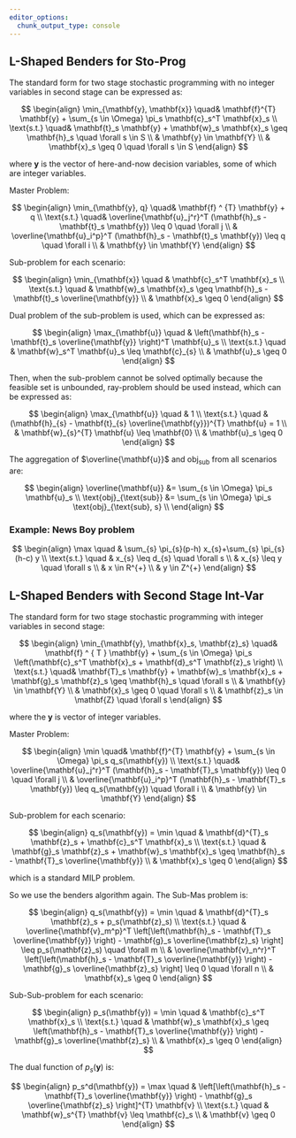 ```yaml
---
editor_options:
  chunk_output_type: console
---
```


## L-Shaped Benders for Sto-Prog {#De-benders-l}

The standard form for two stage stochastic programming with no integer variables in second stage can be expressed as:

$$ \begin{align}
\min_{\mathbf{y}, \mathbf{x}} \quad& \mathbf{f}^{T} \mathbf{y} + \sum_{s \in \Omega} \pi_s \mathbf{c}_s^T \mathbf{x}_s \\
\text{s.t.} \quad& \mathbf{t}_s \mathbf{y} + \mathbf{w}_s \mathbf{x}_s \geq \mathbf{h}_s \quad \forall s \in S \\
& \mathbf{y} \in \mathbf{Y} \\
& \mathbf{x}_s \geq 0 \quad \forall s \in S
\end{align} $$

where $\mathbf{y}$ is the vector of here-and-now decision variables, some of which are integer variables.

Master Problem:

$$ \begin{align}
\min_{\mathbf{y}, q} \quad& \mathbf{f} ^ {T} \mathbf{y} + q \\
\text{s.t.} \quad& \overline{\mathbf{u}_j^r}^T (\mathbf{h}_s - \mathbf{t}_s \mathbf{y}) \leq 0 \quad \forall j \\
& \overline{\mathbf{u}_i^p}^T (\mathbf{h}_s - \mathbf{t}_s \mathbf{y}) \leq q \quad \forall i \\
& \mathbf{y} \in \mathbf{Y}
\end{align} $$

Sub-problem for each scenario:

$$ \begin{align}
\min_{\mathbf{x}} \quad & \mathbf{c}_s^T \mathbf{x}_s \\
\text{s.t.} \quad & \mathbf{w}_s \mathbf{x}_s \geq \mathbf{h}_s - \mathbf{t}_s \overline{\mathbf{y}} \\
& \mathbf{x}_s \geq 0
\end{align} $$

Dual problem of the sub-problem is used, which can be expressed as:

$$ \begin{align}
\max_{\mathbf{u}} \quad & \left(\mathbf{h}_s - \mathbf{t}_s \overline{\mathbf{y}} \right)^T \mathbf{u}_s \\
\text{s.t.} \quad & \mathbf{w}_s^T \mathbf{u}_s \leq \mathbf{c}_{s} \\
& \mathbf{u}_s \geq 0
\end{align} $$

Then, when the sub-problem cannot be solved optimally because the feasible set is unbounded, ray-problem should be used instead, which can be expressed as:

$$ \begin{align}
\max_{\mathbf{u}} \quad & 1 \\
\text{s.t.} \quad & (\mathbf{h}_{s} - \mathbf{t}_{s} \overline{\mathbf{y}})^{T} \mathbf{u} = 1 \\
& \mathbf{w}_{s}^{T} \mathbf{u} \leq \mathbf{0} \\
& \mathbf{u}_s \geq 0
\end{align} $$

The aggregation of $\overline{\mathbf{u}}$ and $\text{obj}_{\text{sub}}$ from all scenarios are:

$$ \begin{align}
\overline{\mathbf{u}} &= \sum_{s \in \Omega} \pi_s \mathbf{u}_s \\
\text{obj}_{\text{sub}} &= \sum_{s \in \Omega} \pi_s \text{obj}_{\text{sub}, s} \\
\end{align} $$

### Example: News Boy problem

$$ \begin{align}
\max \quad & \sum_{s} \pi_{s}(p-h) x_{s}+\sum_{s} \pi_{s}(h-c) y \\
\text{s.t.} \quad & x_{s} \leq d_{s} \quad \forall s \\
& x_{s} \leq y \quad \forall s \\
& x \in R^{+} \\
& y \in Z^{+}
\end{align} $$

## L-Shaped Benders with Second Stage Int-Var {#De-benders-l-int}

The standard form for two stage stochastic programming with integer variables in second stage:

$$ \begin{align}
\min_{\mathbf{y}, \mathbf{x}_s, \mathbf{z}_s} \quad& \mathbf{f} ^ { T } \mathbf{y} + \sum_{s \in \Omega} \pi_s \left(\mathbf{c}_s^T \mathbf{x}_s + \mathbf{d}_s^T \mathbf{z}_s \right) \\
\text{s.t.} \quad& \mathbf{T}_s \mathbf{y} + \mathbf{w}_s \mathbf{x}_s + \mathbf{g}_s \mathbf{z}_s \geq \mathbf{h}_s \quad \forall s \\
& \mathbf{y} \in \mathbf{Y} \\
& \mathbf{x}_s \geq 0 \quad \forall s \\
& \mathbf{z}_s \in \mathbf{Z} \quad \forall s
\end{align} $$

where the $\mathbf{y}$ is vector of integer variables.

Master Problem:

$$ \begin{align}
\min \quad& \mathbf{f}^{T} \mathbf{y} + \sum_{s \in \Omega} \pi_s q_s(\mathbf{y}) \\
\text{s.t.} \quad& \overline{\mathbf{u}_j^r}^T (\mathbf{h}_s - \mathbf{T}_s \mathbf{y}) \leq 0 \quad \forall j \\
& \overline{\mathbf{u}_i^p}^T (\mathbf{h}_s - \mathbf{T}_s \mathbf{y}) \leq q_s(\mathbf{y}) \quad \forall i \\
& \mathbf{y} \in \mathbf{Y}
\end{align} $$

Sub-problem for each scenario:

$$ \begin{align}
q_s(\mathbf{y}) = \min \quad & \mathbf{d}^{T}_s \mathbf{z}_s + \mathbf{c}_s^T \mathbf{x}_s \\
\text{s.t.} \quad & \mathbf{g}_s \mathbf{z}_s + \mathbf{w}_s \mathbf{x}_s \geq \mathbf{h}_s - \mathbf{T}_s \overline{\mathbf{y}} \\
& \mathbf{x}_s \geq 0
\end{align} $$

which is a standard MILP problem.

So we use the benders algorithm again. The Sub-Mas problem is:

$$ \begin{align}
q_s(\mathbf{y}) = \min \quad & \mathbf{d}^{T}_s \mathbf{z}_s + p_s(\mathbf{z}_s) \\
\text{s.t.} \quad & \overline{\mathbf{v}_m^p}^T \left[\left(\mathbf{h}_s - \mathbf{T}_s \overline{\mathbf{y}} \right) - \mathbf{g}_s \overline{\mathbf{z}_s} \right] \leq p_s(\mathbf{z}_s) \quad \forall m \\
& \overline{\mathbf{v}_n^r}^T \left[\left(\mathbf{h}_s - \mathbf{T}_s \overline{\mathbf{y}} \right) - \mathbf{g}_s \overline{\mathbf{z}_s} \right] \leq 0 \quad \forall n \\
& \mathbf{x}_s \geq 0
\end{align} $$

Sub-Sub-problem for each scenario:

$$ \begin{align}
p_s(\mathbf{y}) = \min \quad & \mathbf{c}_s^T \mathbf{x}_s \\
\text{s.t.} \quad & \mathbf{w}_s \mathbf{x}_s \geq \left(\mathbf{h}_s - \mathbf{T}_s \overline{\mathbf{y}} \right) - \mathbf{g}_s \overline{\mathbf{z}_s}  \\
& \mathbf{x}_s \geq 0
\end{align} $$

The dual function of $p_s(\mathbf{y})$ is:

$$ \begin{align}
p_s^d(\mathbf{y}) = \max \quad & \left[\left(\mathbf{h}_s - \mathbf{T}_s \overline{\mathbf{y}} \right) - \mathbf{g}_s \overline{\mathbf{z}_s} \right]^{T} \mathbf{v} \\
\text{s.t.} \quad & \mathbf{w}_s^{T} \mathbf{v} \leq \mathbf{c}_s \\
& \mathbf{v} \geq 0
\end{align} $$
